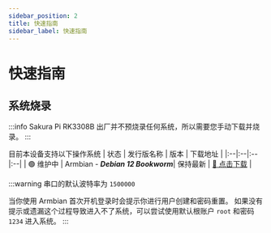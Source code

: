 ```yaml
---
sidebar_position: 2
title: 快速指南
sidebar_label: 快速指南
---
```


# 快速指南

## 系统烧录
:::info 
Sakura Pi RK3308B 出厂并不预烧录任何系统，所以需要您手动下载并烧录。
:::

目前本设备支持以下操作系统
| 状态 | 发行版名称 | 版本 | 下载地址 |
|:--|:--|:--|:--|
| 🟢 维护中  | Armbian - _**Debian 12 Bookworm**_| 保持最新 | [🔗 点击下载](https://dl.armbian.com/sakurapi-rk3308b/Bookworm_current_minimal) |

:::warning
串口的默认波特率为 `1500000`

当你使用 Armbian 首次开机登录时会提示你进行用户创建和密码重置。
如果没有提示或遗漏这个过程导致进入不了系统，可以尝试使用默认根账户 `root` 和密码 `1234` 进入系统。
:::


<FlashingGuide />
